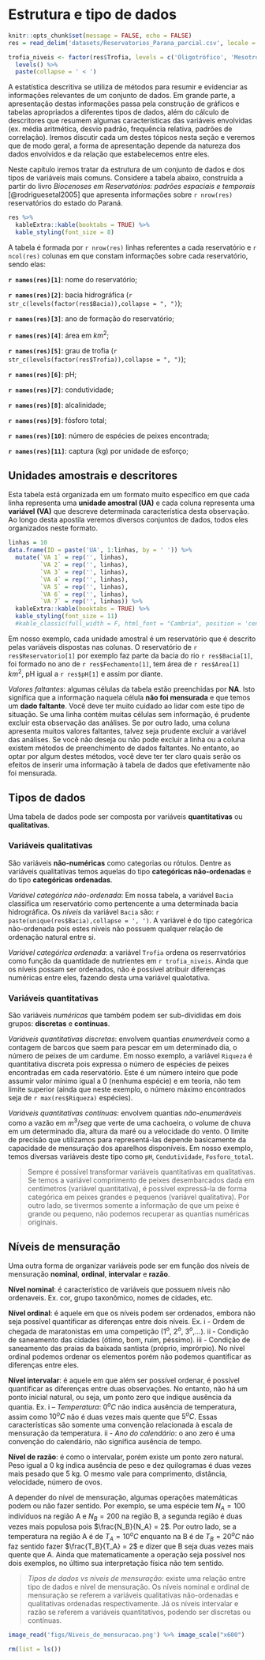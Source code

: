 # Estrutura e tipo de dados {#estrdados}

```r
knitr::opts_chunk$set(message = FALSE, echo = FALSE)
res = read_delim('datasets/Reservatorios_Parana_parcial.csv', locale = locale(encoding = "latin1"))

trofia_niveis <- factor(res$Trofia, levels = c('Oligotrófico', 'Mesotrófico', 'Eutrófico'), ordered = TRUE) %>%
  levels() %>% 
  paste(collapse = ' < ')
```

A estatística descritiva se utiliza de métodos para resumir e evidenciar as informações relevantes de um conjunto de dados. Em grande parte, a apresentação destas informações passa pela construção de gráficos e tabelas apropriados a diferentes tipos de dados, além do cálculo de descritores que resumem algumas características das variáveis envolvidas (ex. média aritmética, desvio padrão, frequência relativa, padrões de correlação). Iremos discutir cada um destes tópicos nesta seção e veremos que de modo geral, a forma de apresentação depende da natureza dos dados envolvidos e da relação que estabelecemos entre eles. 

Neste capítulo iremos tratar da estrutura de um conjunto de dados e dos tipos de variáveis mais comuns. Considere a tabela abaixo, construída a partir do livro *Biocenoses em Reservatórios: padrões espaciais e temporais* [@rodriguesetal2005] que apresenta informações sobre `r nrow(res)` reservatórios do estado do Paraná.

```r
res %>% 
  kableExtra::kable(booktabs = TRUE) %>%
  kable_styling(font_size = 8)
```

A tabela é formada por `r nrow(res)` linhas referentes a cada reservatório e `r ncol(res)` colunas em que constam informações sobre cada reservatório, sendo elas:

**`r names(res)[1]`**: nome do reservatório;

**`r names(res)[2]`**: bacia hidrográfica (`r str_c(levels(factor(res$Bacia)),collapse = ", ")`);

**`r names(res)[3]`**: ano de formação do reservatório;

**`r names(res)[4]`**: área em $km^2$;

**`r names(res)[5]`**: grau de trofia (`r str_c(levels(factor(res$Trofia)),collapse = ", ")`);

**`r names(res)[6]`**: pH;

**`r names(res)[7]`**: condutividade;

**`r names(res)[8]`**: alcalinidade;

**`r names(res)[9]`**: fósforo total;

**`r names(res)[10]`**: número de espécies de peixes encontrada;

**`r names(res)[11]`**: captura (kg) por unidade de esforço;


## Unidades amostrais e descritores

Esta tabela está organizada em um formato muito específico em que cada linha representa uma **unidade amostral (UA)** e cada coluna representa uma **variável (VA)** que descreve determinada característica desta observação. Ao longo desta apostila veremos diversos conjuntos de dados, todos eles organizados neste formato.

```r
linhas = 10
data.frame(ID = paste('UA', 1:linhas, by = ' ')) %>%
  mutate(`VA 1` = rep('', linhas), 
         `VA 2` = rep('', linhas),
         `VA 3` = rep('', linhas),
         `VA 4` = rep('', linhas),
         `VA 5` = rep('', linhas),
         `VA 6` = rep('', linhas),
         `VA 7` = rep('', linhas)) %>% 
  kableExtra::kable(booktabs = TRUE) %>%
  kable_styling(font_size = 11)
  #kable_classic(full_width = F, html_font = "Cambria", position = 'center')

```

Em nosso exemplo, cada unidade amostral é um reservatório que é descrito pelas variáveis dispostas nas colunas. O reservatório de `r res$Reservatorio[1]` por exemplo faz parte da bacia do rio `r res$Bacia[1]`, foi formado no ano de `r res$Fechamento[1]`, tem área de `r res$Area[1]` $km^2$, pH igual a `r res$pH[1]` e assim por diante.

*Valores faltantes*: algumas células da tabela estão preenchidas por **NA**. Isto significa que a informação naquela célula **não foi mensurada** e que temos um **dado faltante**. Você deve ter muito cuidado ao lidar com este tipo de situação. Se uma linha contém muitas células sem informação, é prudente excluir esta observação das análises. Se por outro lado, uma coluna apresenta muitos valores faltantes, talvez seja prudente excluir a variável das análises. Se você não deseja ou não pode excluir a linha ou a coluna existem métodos de preenchimento de dados faltantes. No entanto, ao optar por algum destes métodos, você deve ter ter claro quais serão os efeitos de inserir uma informação à tabela de dados que efetivamente não foi mensurada.


## Tipos de dados

Uma tabela de dados pode ser composta por variáveis **quantitativas** ou **qualitativas**.

### Variáveis qualitativas

São variáveis **não-numéricas** como categorias ou rótulos. Dentre as variáveis qualitativas temos aquelas do tipo **categóricas não-ordenadas** e do tipo **categóricas ordenadas**. 

*Variável categórica não-ordenada*: Em nossa tabela, a variável `Bacia` classifica um reservatório como pertencente a uma determinada bacia hidrográfica. Os *níveis* da variável `Bacia` são: ``r paste(unique(res$Bacia),collapse = ', ')``. A variável é do tipo categórica não-ordenada pois estes níveis não possuem qualquer relação de ordenação natural entre si.

*Variável categórica ordenada*: a variável `Trofia` ordena os reserrvatórios como função da quantidade de nutrientes em ``r trofia_niveis``. Ainda que os níveis possam ser ordenados, não é possível atribuir diferenças numéricas entre eles, fazendo desta uma variável qualotativa.

### Variáveis quantitativas

São variáveis *numéricas* que também podem ser sub-divididas em dois grupos: **discretas** e **contínuas**. 

*Variáveis quantitativas discretas*: envolvem quantias *enumeráveis* como a contagem de barcos que saem para pescar em um determinado dia, o número de peixes de um cardume. Em nosso exemplo, a variável `Riqueza` é quantitativa discreta pois expressa o número de espécies de peixes encontradas em cada reservatório. Este é um número inteiro que pode assumir valor mínimo igual a 0 (nenhuma espécie) e em teoria, não tem limite superior (ainda que neste exemplo, o número máximo encontrados seja de `r max(res$Riqueza)` espécies).

*Variáveis quantitativas contínuas*: envolvem quantias *não-enumeráveis* como a vazão em $m^3/seg$ que verte de uma cachoeira, o volume de chuva em um determinado dia, altura da maré ou a velocidade do vento. O limite de precisão que utilizamos para representá-las depende basicamente da capacidade de mensuração dos aparelhos disponíveis. Em nosso exemplo, temos diversas variáveis deste tipo como `pH`, `Condutividade`, `Fosforo_total`.

> Sempre é possível transformar variáveis quantitativas em qualitativas. Se temos a variável comprimento de peixes desembarcados dada em centímetros (variável quantitativa), é possível expressá-la de forma categórica em peixes grandes e pequenos (variável qualitativa). Por outro lado, se tivermos somente a informação de que um peixe é grande ou pequeno, não podemos recuperar as quantias numéricas originais.

## Níveis de mensuração

Uma outra forma de organizar variáveis pode ser em função dos níveis de mensuração **nominal**, **ordinal**, **intervalar** e **razão**.

**Nível nominal**: é característico de variáveis que possuem níveis não ordenaveis. Ex. cor, grupo taxonômico, nomes de cidades, etc.

**Nível ordinal**: é aquele em que os níveis podem ser ordenados, embora não seja possível quantificar as diferenças entre dois níveis. Ex. i - Ordem de chegada de maratonistas em uma competição ($1^o$, $2^o$, $3^o$,...). ii - Condição de saneamento das cidades (ótimo, bom, ruim, péssimo). iii - Condição de saneamento das praias da baixada santista (próprio, imprórpio). No nível ordinal podemos ordenar os elementos porém não podemos quantificar as diferenças entre eles.

**Nível intervalar**: é aquele em que além ser possível ordenar, é possível quantificar as diferenças entre duas observações. No entanto, não há um ponto inicial natural, ou seja, um ponto zero que indique ausência da quantia. Ex. i – *Temperatura*: $0^oC$ não indica ausência de temperatura, assim como $10^oC$ não é duas vezes mais quente que $5^oC$. Essas características são somente uma convenção relacionada à escala de mensuração da temperatura. ii - *Ano do calendário*: o ano zero é uma convenção do calendário, não significa ausência de tempo.

**Nível de razão**: é como o intervalar, porém existe um ponto zero natural. Peso igual a 0 kg indica ausência de peso e dez quilogramas é duas vezes mais pesado que 5 kg. O mesmo vale para comprimento, distância, velocidade, número de ovos. 

A depender do nível de mensuração, algumas operações matemáticas podem ou não fazer sentido. Por exemplo, se uma espécie tem $N_A = 100$ indivíduos na região A e $N_B = 200$ na região B, a segunda região é duas vezes mais populosa pois $\frac{N_B}{N_A} = 2$. Por outro lado, se a temperatura na região A é de $T_A = 10^oC$ enquanto na B é de $T_B = 20^oC$ não faz sentido fazer $\frac{T_B}{T_A} = 2$ e dizer que B seja duas vezes mais quente que A. Ainda que matematicamente a operação seja possível nos dois exemplos, no último sua interpretação física não tem sentido.

> *Tipos de dados vs níveis de mensuração*: existe uma relação entre tipo de dados e nível de mensuração. Os níveis nominal e ordinal de mensuração se referem a variáveis qualitativas não-ordenadas e qualitativas ordenadas respectivamente. Já os níveis intervalar e razão se referem a variáveis quantitativos, podendo ser discretas ou contínuas.

```r
image_read('figs/Niveis_de_mensuracao.png') %>% image_scale("x600")

```


```r
rm(list = ls())
```

